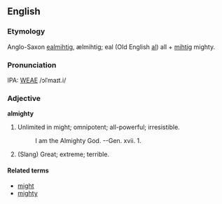 ==English==
===Etymology===
Anglo-Saxon [[ealmihtig]], ælmihtig; eal (Old English [[al]]) all + [[mihtig]] mighty.

===Pronunciation===
IPA: [[WEAE]] /ɔlˈmaɪt.i/

===Adjective===
'''almighty'''

# Unlimited in might; omnipotent; all-powerful; irresistible.
#:    I am the Almighty God. --Gen. xvii. 1.
# (Slang) Great; extreme; terrible.
<!-- material copied from Webster's Revised Unabridged Dictionary (1913) -->

====Related terms====
*[[might]]
*[[mighty]]